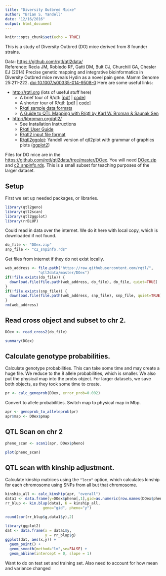 ```yaml
---
title: "Diversity Outbred Micxe"
author: "Brian S. Yandell"
date: "12/16/2016"
output: html_document
---
```


```r
knitr::opts_chunk$set(echo = TRUE)
```

This is a study of Diversity Outbred (DO) mice derived from 8 founder strains.

Data: <https://github.com/rqtl/qtl2data/>  
Reference: Recla JM, Robledo RF, Gatti DM, Bult CJ, Churchill GA, Chesler EJ (2014) Precise genetic mapping and integrative bioinformatics in Diversity Outbred mice reveals Hydin as a novel pain gene. Mamm Genome 25:211-222. [doi:10.1007/s00335-014-9508-0](http://dx.doi.org/10.1007/s00335-014-9508-0)
Here are some useful links:

- <http://rqtl.org> (lots of useful stuff here)
    + A brief tour of R/qtl: [[pdf](http://rqtl.org/tutorials/rqtltour.pdf) | [code](http://rqtl.org/tutorials/rqtltour.R)]
    + A shorter tour of R/qtl: [[pdf](http://rqtl.org/tutorials/rqtltour2.pdf) | [code](http://rqtl.org/tutorials/rqtltour2.R)]
    + [R/qtl sample data formats](http://rqtl.org/sampledata/)
    + [A Guide to QTL Mapping with R/qtl by Karl W. Broman & Śaunak Sen](http://www.rqtl.org/book/)
- <http://kbroman.org/qtl2/>
    + See Installation Instructions
    + [R/qtl User Guide](http://kbroman.org/qtl2/assets/vignettes/user_guide.html)
    + [R/qtl2 input file format](http://kbroman.org/qtl2/assets/vignettes/input_files.html)
    + [R/qtl2ggplot](https://github.com/byandell/qtl2ggplot): Yandell version of qtl2plot with grammar of graphics plots ([ggplot2](http://ggplot2.org))

Files for DO mice are in the <https://github.com/rqtl/qtl2data/tree/master/DOex>.
You will need [DOex.zip](https://github.com/rqtl/qtl2data/blob/master/DOex/DOex.zip) and [c2_snpinfo.rds](https://github.com/rqtl/qtl2data/blob/master/DOex/c2_snpinfo.rds). This is a small subset for teaching purposes of the larger dataset.

## Setup

First we set up needed packages, or libraries.

```r
library(qtl2geno)
library(qtl2scan)
library(qtl2ggplot)
library(rrBLUP)
```

Could read in data over the internet. We do it here with local copy,
which is downloaded if not found.

```r
do_file <- "DOex.zip"
snp_file <- "c2_snpinfo.rds"
```

Get files from internet if they do not exist locally.

```r
web_address <- file.path("https://raw.githubusercontent.com/rqtl/",
               "qtl2data/master/DOex")
if(!file.exists(do_file)) {
  download.file(file.path(web_address, do_file), do_file, quiet=TRUE)
}
if(!file.exists(snp_file)) {
  download.file(file.path(web_address, snp_file), snp_file, quiet=TRUE)
}
rm(web_address)
```

## Read cross object and subset to chr 2.

```r
DOex <- read_cross2(do_file)
```

```r
summary(DOex)
```

## Calculate genotype probabilities.

Calculate genotype probabilities. This can take some time and may create a huge file.
We reduce to the 8 allele probabilities, which is smaller.
We also put the physical map into the probs object.
For larger datasets, we save both objects, as they took some time to create.

```r
pr <- calc_genoprob(DOex, error_prob=0.002)
```

Convert to allele probabilities.
Switch map to physical map in Mbp.

```r
apr <- genoprob_to_alleleprob(pr)
apr$map <- DOex$pmap
```

## QTL Scan on chr 2

```r
pheno_scan <- scan1(apr, DOex$pheno)
```

```r
plot(pheno_scan)
```

## QTL scan with kinship adjustment.

Calculate kinship matrices using the `"loco"` option, which calculates kinship for each chromosome using SNPs from all but that chromosome.

```r
kinship_all <- calc_kinship(apr, "overall")
data1 <- data.frame(y=DOex$pheno[,1],gid=as.numeric(row.names(DOex$pheno)))
rr_blup <- kin.blup(data1, K = kinship_all,
                 geno="gid", pheno="y")
```

```r
round(cor(rr_blup$g,data1$y),2)
```

```r
library(ggplot2)
dat <- data.frame(x = data1$y,
                  y = rr_blup$g)
ggplot(dat, aes(x,y)) + 
  geom_point() +
  geom_smooth(method="lm",se=FALSE) +
  geom_abline(intercept = 0, slope = 1)
```

Want to do on test set and training set. Also need to account for how mean and variance changed